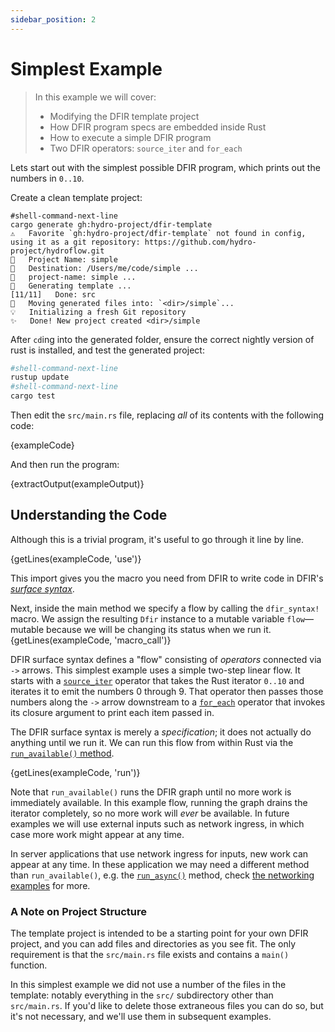 ```yaml
---
sidebar_position: 2
---
```


# Simplest Example

> In this example we will cover:
> - Modifying the DFIR template project
> - How DFIR program specs are embedded inside Rust
> - How to execute a simple DFIR program
> - Two DFIR operators: `source_iter` and `for_each`

Lets start out with the simplest possible DFIR program, which prints out
the numbers in `0..10`.

Create a clean template project:
```console
#shell-command-next-line
cargo generate gh:hydro-project/dfir-template
⚠️   Favorite `gh:hydro-project/dfir-template` not found in config, using it as a git repository: https://github.com/hydro-project/hydroflow.git
🤷   Project Name: simple
🔧   Destination: /Users/me/code/simple ...
🔧   project-name: simple ...
🔧   Generating template ...
[11/11]   Done: src
🔧   Moving generated files into: `<dir>/simple`...
💡   Initializing a fresh Git repository
✨   Done! New project created <dir>/simple
```

After `cd`ing into the generated folder, ensure the correct nightly version of rust is installed, and test the generated project:
```bash
#shell-command-next-line
rustup update
#shell-command-next-line
cargo test
```

Then edit the `src/main.rs` file, replacing
*all* of its contents with the following code:

<CodeBlock language="rust" showLineNumbers>{exampleCode}</CodeBlock>

And then run the program:

<CodeBlock language="console">{extractOutput(exampleOutput)}</CodeBlock>

## Understanding the Code
Although this is a trivial program, it's useful to go through it line by line.

<CodeBlock language="rust">{getLines(exampleCode, 'use')}</CodeBlock>

This import gives you the macro you need from DFIR to write code in DFIR's
[_surface syntax_](../syntax).

Next, inside the main method we specify a flow by calling the
`dfir_syntax!` macro. We assign the resulting `Dfir` instance to
a mutable variable `flow`––mutable because we will be changing its status when we run it.
<CodeBlock language="rust">{getLines(exampleCode, 'macro_call')}</CodeBlock>

DFIR surface syntax defines a "flow" consisting of *operators* connected via `->` arrows.
This simplest example uses a simple two-step linear flow.
It starts with a [`source_iter`](../syntax/surface_ops_gen#source_iter) operator that takes the Rust
iterator `0..10` and iterates it to emit the
numbers 0 through 9. That operator then passes those numbers along the `->` arrow downstream to a
[`for_each`](../syntax/surface_ops_gen#for_each) operator that invokes its closure argument to print each
item passed in.

The DFIR surface syntax is merely a *specification*; it does not actually do anything
until we run it.
We can run this flow from within Rust via the [`run_available()` method](https://hydro.run/rustdoc/dfir_rs/scheduled/graph/struct.Dfir#method.run_available).

<CodeBlock language="rust">{getLines(exampleCode, 'run')}</CodeBlock>

Note that `run_available()` runs the DFIR graph until no more work is immediately
available. In this example flow, running the graph drains the iterator completely, so no
more work will *ever* be available. In future examples we will use external inputs such as
network ingress, in which case more work might appear at any time.

In server applications that use network ingress for inputs, new work can appear at any time. In these application
we may need a different method than `run_available()`, e.g. the [`run_async()`](https://hydro.run/rustdoc/dfir_rs/scheduled/graph/struct.Dfir.html#method.run_async) method, check [the networking
examples](./example_7_networking) for more.

### A Note on Project Structure
The template project is intended to be a starting point for your own DFIR project, and you can add files and directories as you see fit. The only requirement is that the `src/main.rs` file exists and contains a `main()` function.

In this simplest example we did not use a number of the files in the template: notably everything in the `src/` subdirectory other than `src/main.rs`. If you'd like to delete those extraneous files you can do so, but it's not necessary, and we'll use them in subsequent examples.